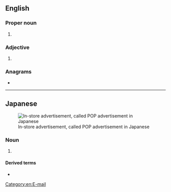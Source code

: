 {{also|pop|Pop|pöp}}
==English==

===Proper noun===
{{en-proper-noun}}

# {{lb|en|Internet}} {{acronym of|en|{{w|Post Office Protocol}}}}

===Adjective===
{{en-adj|-}}

# {{acronym of|en|[[post office]] [[preferred]]}} {{gloss|denoting a standard envelope size}}

===Anagrams===
* {{anagrams|en|a=opp|OPP|Opp|PPO|opp|opp.}}

[[Category:en:E-mail]]

----

==Japanese==
[[File:セット値引き.jpg|thumbnail|In-store advertisement, called POP advertisement in Japanese]]

===Noun===
{{ja-pos|ポップ|acronym}}

# {{lb|ja|trade}} {{acronym of|ja|{{w|lang=ja|POP広告|Point of Purchase}}||in-store advertisement}}

====Derived terms====
* {{ja-l|POP広告|ポップこうこく|poppu kōkoku}}